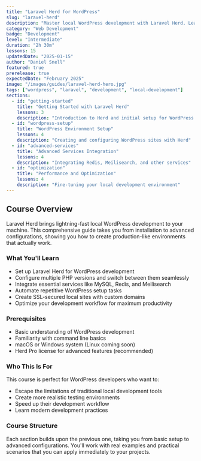 ```yaml
---
title: "Laravel Herd for WordPress"
slug: "laravel-herd"
description: "Master local WordPress development with Laravel Herd. Learn how to set up a production-like environment with database, Redis, and advanced services."
category: "Web Development"
badge: "Development"
level: "Intermediate"
duration: "2h 30m"
lessons: 15
updatedDate: "2025-01-15"
author: "Daniel Snell"
featured: true
prerelease: true
expectedDate: "February 2025"
image: "/images/guides/laravel-herd-hero.jpg"
tags: ["wordpress", "laravel", "development", "local-development"]
sections:
  - id: "getting-started"
    title: "Getting Started with Laravel Herd"
    lessons: 3
    description: "Introduction to Herd and initial setup for WordPress development"
  - id: "wordpress-setup"
    title: "WordPress Environment Setup"
    lessons: 4
    description: "Creating and configuring WordPress sites with Herd"
  - id: "advanced-services"
    title: "Advanced Services Integration"
    lessons: 4
    description: "Integrating Redis, Meilisearch, and other services"
  - id: "optimization"
    title: "Performance and Optimization"
    lessons: 4
    description: "Fine-tuning your local development environment"
---
```


## Course Overview

Laravel Herd brings lightning-fast local WordPress development to your machine. This comprehensive guide takes you from installation to advanced configurations, showing you how to create production-like environments that actually work.

### What You'll Learn

- Set up Laravel Herd for WordPress development
- Configure multiple PHP versions and switch between them seamlessly
- Integrate essential services like MySQL, Redis, and Meilisearch
- Automate repetitive WordPress setup tasks
- Create SSL-secured local sites with custom domains
- Optimize your development workflow for maximum productivity

### Prerequisites

- Basic understanding of WordPress development
- Familiarity with command line basics
- macOS or Windows system (Linux coming soon)
- Herd Pro license for advanced features (recommended)

### Who This Is For

This course is perfect for WordPress developers who want to:
- Escape the limitations of traditional local development tools
- Create more realistic testing environments
- Speed up their development workflow
- Learn modern development practices

### Course Structure

Each section builds upon the previous one, taking you from basic setup to advanced configurations. You'll work with real examples and practical scenarios that you can apply immediately to your projects.